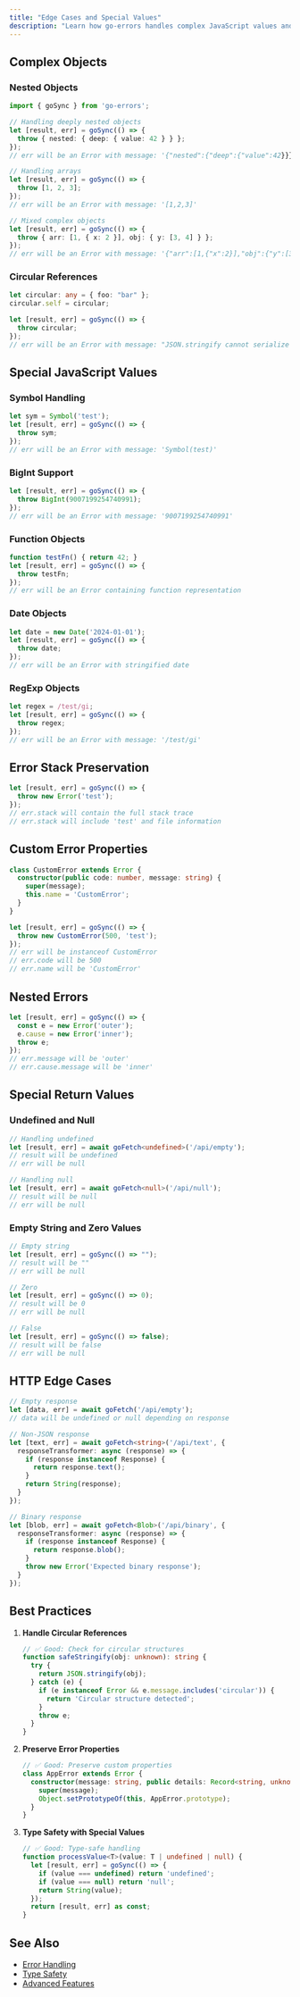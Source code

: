 ```yaml
---
title: "Edge Cases and Special Values"
description: "Learn how go-errors handles complex JavaScript values and edge cases"
---
```


## Complex Objects

### Nested Objects

```typescript
import { goSync } from 'go-errors';

// Handling deeply nested objects
let [result, err] = goSync(() => {
  throw { nested: { deep: { value: 42 } } };
});
// err will be an Error with message: '{"nested":{"deep":{"value":42}}}'

// Handling arrays
let [result, err] = goSync(() => {
  throw [1, 2, 3];
});
// err will be an Error with message: '[1,2,3]'

// Mixed complex objects
let [result, err] = goSync(() => {
  throw { arr: [1, { x: 2 }], obj: { y: [3, 4] } };
});
// err will be an Error with message: '{"arr":[1,{"x":2}],"obj":{"y":[3,4]}}'
```

### Circular References

```typescript
let circular: any = { foo: "bar" };
circular.self = circular;

let [result, err] = goSync(() => {
  throw circular;
});
// err will be an Error with message: "JSON.stringify cannot serialize cyclic structures."
```

## Special JavaScript Values

### Symbol Handling

```typescript
let sym = Symbol('test');
let [result, err] = goSync(() => {
  throw sym;
});
// err will be an Error with message: 'Symbol(test)'
```

### BigInt Support

```typescript
let [result, err] = goSync(() => {
  throw BigInt(9007199254740991);
});
// err will be an Error with message: '9007199254740991'
```

### Function Objects

```typescript
function testFn() { return 42; }
let [result, err] = goSync(() => {
  throw testFn;
});
// err will be an Error containing function representation
```

### Date Objects

```typescript
let date = new Date('2024-01-01');
let [result, err] = goSync(() => {
  throw date;
});
// err will be an Error with stringified date
```

### RegExp Objects

```typescript
let regex = /test/gi;
let [result, err] = goSync(() => {
  throw regex;
});
// err will be an Error with message: '/test/gi'
```

## Error Stack Preservation

```typescript
let [result, err] = goSync(() => {
  throw new Error('test');
});
// err.stack will contain the full stack trace
// err.stack will include 'test' and file information
```

## Custom Error Properties

```typescript
class CustomError extends Error {
  constructor(public code: number, message: string) {
    super(message);
    this.name = 'CustomError';
  }
}

let [result, err] = goSync(() => {
  throw new CustomError(500, 'test');
});
// err will be instanceof CustomError
// err.code will be 500
// err.name will be 'CustomError'
```

## Nested Errors

```typescript
let [result, err] = goSync(() => {
  const e = new Error('outer');
  e.cause = new Error('inner');
  throw e;
});
// err.message will be 'outer'
// err.cause.message will be 'inner'
```

## Special Return Values

### Undefined and Null

```typescript
// Handling undefined
let [result, err] = await goFetch<undefined>('/api/empty');
// result will be undefined
// err will be null

// Handling null
let [result, err] = await goFetch<null>('/api/null');
// result will be null
// err will be null
```

### Empty String and Zero Values

```typescript
// Empty string
let [result, err] = goSync(() => "");
// result will be ""
// err will be null

// Zero
let [result, err] = goSync(() => 0);
// result will be 0
// err will be null

// False
let [result, err] = goSync(() => false);
// result will be false
// err will be null
```

## HTTP Edge Cases

```typescript
// Empty response
let [data, err] = await goFetch('/api/empty');
// data will be undefined or null depending on response

// Non-JSON response
let [text, err] = await goFetch<string>('/api/text', {
  responseTransformer: async (response) => {
    if (response instanceof Response) {
      return response.text();
    }
    return String(response);
  }
});

// Binary response
let [blob, err] = await goFetch<Blob>('/api/binary', {
  responseTransformer: async (response) => {
    if (response instanceof Response) {
      return response.blob();
    }
    throw new Error('Expected binary response');
  }
});
```

## Best Practices

1. **Handle Circular References**
   ```typescript
   // ✅ Good: Check for circular structures
   function safeStringify(obj: unknown): string {
     try {
       return JSON.stringify(obj);
     } catch (e) {
       if (e instanceof Error && e.message.includes('circular')) {
         return 'Circular structure detected';
       }
       throw e;
     }
   }
   ```

2. **Preserve Error Properties**
   ```typescript
   // ✅ Good: Preserve custom properties
   class AppError extends Error {
     constructor(message: string, public details: Record<string, unknown>) {
       super(message);
       Object.setPrototypeOf(this, AppError.prototype);
     }
   }
   ```

3. **Type Safety with Special Values**
   ```typescript
   // ✅ Good: Type-safe handling
   function processValue<T>(value: T | undefined | null) {
     let [result, err] = goSync(() => {
       if (value === undefined) return 'undefined';
       if (value === null) return 'null';
       return String(value);
     });
     return [result, err] as const;
   }
   ```

## See Also

- [Error Handling](/docs/guides/error-handling)
- [Type Safety](/docs/guides/type-safety)
- [Advanced Features](/docs/guides/advanced-features)
